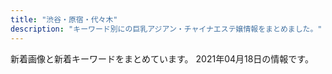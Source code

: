 ```yaml
---
title: "渋谷・原宿・代々木"
description: "キーワード別にの巨乳アジアン・チャイナエステ嬢情報をまとめました。"
---
```


新着画像と新着キーワードをまとめています。
2021年04月18日の情報です。

<DmmAffiliateIns />
<KeywordTable
  shops={
    [
    {
        "keywords": {
            "C": 19,
            "83": 4,
            "D": 24,
            "87": 8,
            "85": 4,
            "86": 12
        },
        "url": "http://kokoronosato.tyo.cm/",
        "station": "JR\u6e0b\u8c37\u99c5\u6771\u53e3",
        "img_links": [
            "http://kokoronosato.tyo.cm/images/themes/pink/s_link.png",
            "http://kokoronosato.tyo.cm/images/themes/pink/r3.jpg",
            "http://kokoronosato.tyo.cm/photos/sites/15/2020/08/2020082205444313.jpg",
            "http://kokoronosato.tyo.cm/link/esthelove88-31.jpg",
            "http://menlog.net/link/menlog8831.jpg",
            "http://kokoronosato.tyo.cm/photos/sites/15/2020/08/2020082203135850.jpg",
            "http://kokoronosato.tyo.cm/photos/sites/15/2019/07/2019072809470568.jpg",
            "http://kokoronosato.tyo.cm/link/walker88.jpg",
            "http://kokoronosato.tyo.cm/images/room3.jpg",
            "http://kokoronosato.tyo.cm/photos/sites/15/2020/08/2020082205443766.jpg",
            "http://kokoronosato.tyo.cm/images/room1.jpg",
            "http://kokoronosato.tyo.cm/link/88x31b.jpg",
            "http://kokoronosato.tyo.cm/images/room4.jpg",
            "http://kokoronosato.tyo.cm/link/massage-de_88_31.jpg",
            "http://kokoronosato.tyo.cm/images/room2.jpg",
            "http://kokoronosato.tyo.cm/photos/sites/15/2019/07/2019072809465934.jpg",
            "http://kokoronosato.tyo.cm/images/themes/pink/s_ranking.png",
            "http://kokoronosato.tyo.cm/images/themes/pink/s_pickup.png",
            "http://kokoronosato.tyo.cm/photos/sites/15/2019/07/2019072809445954.jpg",
            "http://kokoronosato.tyo.cm/images/themes/pink/s_newface.png",
            "http://kokoronosato.tyo.cm/images/themes/pink/s_staff.png",
            "http://kokoronosato.tyo.cm/photos/sites/15/2019/07/2019072809450776.jpg",
            "http://kokoronosato.tyo.cm/link/e0016.jpg",
            "http://kokoronosato.tyo.cm/images/themes/pink/mobile.jpg",
            "http://kokoronosato.tyo.cm/photos/sites/15/2020/08/2020082205444661.jpg",
            "http://kokoronosato.tyo.cm/link/8831.jpg",
            "http://kokoronosato.tyo.cm/images/themes/pink/no2.png",
            "http://kokoronosato.tyo.cm/images/themes/pink/s_news.png",
            "http://kokoronosato.tyo.cm/photos/sites/15/2020/08/2020082203150030.jpg",
            "http://kokoronosato.tyo.cm/images/themes/pink/line.png",
            "http://kokoronosato.tyo.cm/images/themes/pink/no1.png"
        ],
        "name": "\u68ee\u306e\u9999"
    },
    {
        "name": "\u6953",
        "url": "http://www.kaede-es.club/",
        "station": "JR\u4ee3\u3005\u6728\u99c5",
        "keywords": {},
        "img_links": [
            "http://www.kaede-es.club/images/index-tiba_04.jpg",
            "http://www.kaede-es.club/images/nav/nav-job.jpg",
            "http://www.kaede-es.club/images/staff/4/yuyu2.jpg",
            "http://www.kaede-es.club/images/index-tiba_10.jpg",
            "http://www.kaede-es.club/images/shop/DSC_0086-300x199.jpg",
            "http://www.kaede-es.club/images/index-tiba_02.jpg",
            "http://www.kaede-es.club/images/staff/miki.jpg",
            "http://www.kaede-es.club/images/shop/DSC_0998-199x300.jpg",
            "http://www.kaede-es.club/images/shop/DSC_0087-221x300.jpg",
            "http://www.kaede-es.club/psd/off32.jpg",
            "http://www.kaede-es.club/psd/off2-1.jpg",
            "http://www.kaede-es.club/images/staff/4/sati.jpg",
            "http://www.kaede-es.club/images/staff/neinei2.jpg",
            "http://www.kaede-es.club/images/staff/2/7.jpg",
            "http://www.kaede-es.club/images/index-tiba_13.jpg",
            "http://www.kaede-es.club/images/staff/2/riri.jpg",
            "http://www.kaede-es.club/images/staff/2/momo.jpg",
            "http://www.kaede-es.club/images/nav/nav-sys.jpg",
            "http://www.kaede-es.club/images/index-tiba_09.jpg",
            "http://www.kaede-es.club/images/staff/2/hana.jpg",
            "http://www.kaede-es.club/images/nav/nav-staff.jpg",
            "http://www.kaede-es.club/css/2.jpeg",
            "http://www.kaede-es.club/images/staff/mimi.jpg",
            "http://www.kaede-es.club/images/staff/6.jpg",
            "http://www.kaede-es.club/images/t-off-ico.jpg"
        ]
    },
    {
        "name": "Angel",
        "keywords": {
            "86": 6,
            "C": 2,
            "E": 4,
            "88": 2,
            "D": 8,
            "87": 6
        },
        "station": "JR\u6e0b\u8c37\u99c5\u5bae\u76ca\u5742\u53e3",
        "url": "http://angel.est.cm/",
        "img_links": [
            "http://angel.est.cm/photos/sites/23/2019/05/2019051010094757.jpg",
            "http://angel.est.cm/photos/sites/23/2019/05/2019051010094797.jpg",
            "http://angel.est.cm/photos/sites/23/2019/11/2019110102361631.jpg",
            "http://angel.est.cm/photos/sites/23/2019/05/2019051010094748.jpg",
            "http://angel.est.cm/img/footer.png",
            "http://angel.est.cm/photos/sites/23/2019/05/2019051010094759.jpg",
            "http://angel.est.cm/img/r1.jpg",
            "http://angel.est.cm/img/r3.jpg",
            "http://angel.est.cm/img/r2.jpg",
            "http://angel.est.cm/img/top.png",
            "http://angel.est.cm/photos/sites/23/2016/08/staff2.jpg",
            "http://angel.est.cm/img/r4.jpg",
            "http://angel.est.cm/photos/sites/23/2018/10/2018100318475591.jpg"
        ]
    },
    {
        "station": "JR\u6e0b\u8c37\u99c5\u30cf\u30c1\u516c\u53e3",
        "url": "http://www.ogon.work/",
        "keywords": {
            "C": 57,
            "83": 12,
            "D": 20,
            "86": 12,
            "84": 41,
            "E": 6,
            "85": 13,
            "87": 12
        },
        "img_links": [
            "http://www.ogon.work/img/interior.jpg",
            "http://www.ogon.work/staff/hana1.jpg",
            "http://www.ogon.work/staff/tina1.jpg",
            "http://www.ogon.work/img/icon/new.jpg",
            "http://www.ogon.work/staff/momo1.jpg",
            "http://www.ogon.work/staff/yuki2.jpg",
            "http://www.ogon.work/staff/yuki1.jpg",
            "http://www.ogon.work/staff/sara1.jpg",
            "http://www.ogon.work/img/bana02.jpg",
            "http://www.ogon.work/img/contentsbottom.png",
            "http://www.ogon.work/img/bana03.jpg",
            "http://www.ogon.work/img/s/s_qa.png",
            "http://www.ogon.work/staff/aya1.jpg",
            "http://www.ogon.work/staff/ayumi3.jpg",
            "http://www.ogon.work/staff/ayumi2.jpg",
            "http://www.ogon.work/staff/ayumi1.jpg"
        ],
        "name": "\u9ec4\u91d1\u6d77\u5cb8"
    },
    {
        "name": "\u30d3\u30e5\u30fc\u30c6\u30a3\u30d5\u30eb\u30ac\u30fc\u30eb",
        "station": "JR\u6e0b\u8c37\u99c5\u897f\u53e3",
        "img_links": [
            "http://ipidiw.com/beautifulgirl8/user_data/00000095.jpg",
            "http://ipidiw.com/beautifulgirl8/user_data/00000060.jpg",
            "http://ipidiw.com/beautifulgirl8/user_data/00000073.jpg",
            "http://ipidiw.com/beautifulgirl8/user_data/00000077.jpg",
            "http://ipidiw.com/beautifulgirl8/images/s_staff.jpg",
            "http://ipidiw.com/beautifulgirl8/images/s3.png",
            "http://ipidiw.com/beautifulgirl8/images/int1.jpg",
            "http://ipidiw.com/beautifulgirl8/user_data/00000087.jpg",
            "http://ipidiw.com/beautifulgirl8/images/top.png",
            "http://ipidiw.com/beautifulgirl8/images/s_pick.png",
            "http://ipidiw.com/beautifulgirl8/user_data/00000098.jpg",
            "http://ipidiw.com/beautifulgirl8/images/n1.jpg",
            "http://ipidiw.com/beautifulgirl8/images/s_news.png",
            "http://ipidiw.com/beautifulgirl8/images/s1.png",
            "http://ipidiw.com/beautifulgirl8/images/int2.jpg",
            "http://ipidiw.com/beautifulgirl8/images/n3.png",
            "http://ipidiw.com/beautifulgirl8/images/mobile.png"
        ],
        "url": "http://ipidiw.com/beautifulgirl8/",
        "keywords": {}
    },
    {
        "keywords": {},
        "name": "\u30b9\u30ef\u30f3",
        "station": "JR\u6e0b\u8c37\u99c5\u30cf\u30c1\u516c\u53e3",
        "url": "http://www.e-god.work/",
        "img_links": [
            "http://www.e-god.work/images/1.jpg",
            "http://www.e-god.work/img/zb.jpg",
            "http://www.e-god.work/img/yuki1.jpg",
            "http://www.e-god.work/img/koko1.jpg",
            "http://www.e-god.work/images/info.jpg",
            "http://www.e-god.work/images/4.jpg",
            "http://www.e-god.work/images/line.png",
            "http://www.e-god.work/img/koko2.jpg",
            "http://www.e-god.work/images/interior_t.jpg",
            "http://www.e-god.work/images/head.jpg",
            "http://www.e-god.work/images/news.jpg",
            "http://www.e-god.work/images/int1.jpg",
            "http://www.e-god.work/images/ais.jpg",
            "http://www.e-god.work/images/int2.jpg",
            "http://www.e-god.work/images/sys1.jpg",
            "http://www.e-god.work/img/eri1.jpg",
            "http://www.e-god.work/images/staff_t.jpg",
            "http://www.e-god.work/images/2.jpg",
            "http://www.e-god.work/images/tel.jpg",
            "http://www.e-god.work/images/sys2.jpg",
            "http://www.e-god.work/images/mobile.jpg"
        ]
    },
    {
        "station": "JR\u6e0b\u8c37\u99c5\u30cf\u30c1\u516c\u53e3",
        "url": "http://www.sarara-es.xyz",
        "img_links": [
            "http://www.sarara-es.xyz/images/r4.jpg",
            "http://www.sarara-es.xyz/files/004.jpg",
            "http://www.sarara-es.xyz/images/bj2.jpg",
            "http://www.sarara-es.xyz/images/r1.jpg",
            "http://www.sarara-es.xyz/images/end.png",
            "http://www.sarara-es.xyz/files/002.jpg",
            "http://www.sarara-es.xyz/images/shop/shop02.jpg",
            "http://www.sarara-es.xyz/images/shop/shop04.jpg",
            "http://www.sarara-es.xyz/images/s_staff.png",
            "http://www.sarara-es.xyz/files/003.jpg",
            "http://www.sarara-es.xyz/images/top.png",
            "http://www.sarara-es.xyz/images/r5.jpg",
            "http://www.sarara-es.xyz/files/001.jpg",
            "http://www.sarara-es.xyz/images/r2.jpg",
            "http://www.sarara-es.xyz/images/shop/shop03.jpg",
            "http://www.sarara-es.xyz/files/005.jpg",
            "http://www.sarara-es.xyz/images/shop/shop01.jpg",
            "http://www.sarara-es.xyz/images/pick.png",
            "http://www.sarara-es.xyz/images/s_link.png",
            "http://www.sarara-es.xyz/images/news.png",
            "http://www.sarara-es.xyz/images/face.png",
            "http://www.sarara-es.xyz/files/006.jpg"
        ],
        "keywords": {
            "85": 3,
            "86": 2,
            "87": 1,
            "C": 3,
            "D": 3
        },
        "name": "Honey"
    },
    {
        "url": "http://awaawa-fairy.work/",
        "name": "\u6ce1\u6ce1\u30d5\u30a7\u30a2\u30ea\u30fc",
        "keywords": {
            "87": 5,
            "C": 17,
            "86": 3,
            "85": 4,
            "D": 4,
            "E": 2,
            "88": 5,
            "F": 1
        },
        "station": "JR\u6e0b\u8c37\u99c5\u897f\u53e3",
        "img_links": [
            "http://awaawa-fairy.work/img/sta17.png",
            "http://awaawa-fairy.work/img/head.png",
            "http://awaawa-fairy.work/img/mo.png",
            "http://awaawa-fairy.work/sp/img/t-a.jpg",
            "http://awaawa-fairy.work/sp/img/sta17.png",
            "http://awaawa-fairy.work/sp/img/t-s.jpg",
            "http://awaawa-fairy.work/img/st018.png",
            "http://awaawa-fairy.work/sp/img/time.jpg",
            "http://awaawa-fairy.work/img/st29.png",
            "http://awaawa-fairy.work/sp/img/p-15.png",
            "http://awaawa-fairy.work/sp/img/p-29.png",
            "http://awaawa-fairy.work/sp/img/pc.jpg",
            "http://awaawa-fairy.work/img/st15.png",
            "http://awaawa-fairy.work/sp/img/sta22.png",
            "http://awaawa-fairy.work/img/st28.png",
            "http://awaawa-fairy.work/sp/img/t-o.jpg",
            "http://awaawa-fairy.work/sp/img/sta26.png",
            "http://awaawa-fairy.work/img/bottom.png",
            "http://awaawa-fairy.work/sp/img/sta28.png",
            "http://awaawa-fairy.work/sp/img/sta15.png",
            "http://awaawa-fairy.work/sp/img/info.jpg",
            "http://awaawa-fairy.work/img/sta26.png",
            "http://awaawa-fairy.work/sp/img/line.jpg",
            "http://awaawa-fairy.work/img/sta29.png",
            "http://awaawa-fairy.work/sp/img/tel.jpg",
            "http://awaawa-fairy.work/img/sta27.png",
            "http://awaawa-fairy.work/img/st27.png",
            "http://awaawa-fairy.work/img/st017.png",
            "http://awaawa-fairy.work/img/nos.png",
            "http://awaawa-fairy.work/img/st17.png",
            "http://awaawa-fairy.work/sp/img/t-r.jpg",
            "http://awaawa-fairy.work/img/sta15.png",
            "http://awaawa-fairy.work/sp/img/p-27.png",
            "http://awaawa-fairy.work/sp/img/sta29.png",
            "http://awaawa-fairy.work/img/st18.png",
            "http://awaawa-fairy.work/sp/img/pic.jpg",
            "http://awaawa-fairy.work/sp/img/tit.jpg",
            "http://awaawa-fairy.work/img/st4.png",
            "http://awaawa-fairy.work/img/sta22.png",
            "http://awaawa-fairy.work/sp/img/botton.jpg",
            "http://awaawa-fairy.work/sp/img/sys.jpg",
            "http://awaawa-fairy.work/sp/img/t-t.jpg",
            "http://awaawa-fairy.work/img/sta18.png",
            "http://awaawa-fairy.work/sp/img/sta18.png",
            "http://awaawa-fairy.work/sp/img/p-26.png",
            "http://awaawa-fairy.work/sp/img/sta27.png",
            "http://awaawa-fairy.work/img/st26.png",
            "http://awaawa-fairy.work/img/sta28.png",
            "http://awaawa-fairy.work/sp/img/mv.jpg",
            "http://awaawa-fairy.work/img/st22.png",
            "http://awaawa-fairy.work/sp/img/add.jpg"
        ]
    },
    {
        "name": "\u30a2\u30a4\u30b7\u30f3",
        "station": "JR\u6e0b\u8c37\u99c5",
        "img_links": [
            "http://www.aixin.co.jp/images/price/tokusen.jpg",
            "http://www.aixin.co.jp/images/staff/mika2/mika2.png",
            "http://www.aixin.co.jp/images/costume/1.png",
            "http://www.aixin.co.jp/images/staff/chiemi/chiemi.jpg",
            "http://www.aixin.co.jp/images/staff/akane/akane.png",
            "http://www.aixin.co.jp/images/staff/rushi/1.jpg",
            "http://www.aixin.co.jp/images/price/long.jpg",
            "http://www.aixin.co.jp/images/map/google.png",
            "http://www.aixin.co.jp/images/staff/mimi2/mimi2.png",
            "http://www.aixin.co.jp/images/staff/miki/2.jpg",
            "http://www.aixin.co.jp/images/staff/ran/ran.png",
            "http://www.aixin.co.jp/images/costume/6.png",
            "http://www.aixin.co.jp/images/staff/yui2/yui2.png",
            "http://www.aixin.co.jp/images/staff/eri/eri.png",
            "http://www.aixin.co.jp/images/costume/2.png",
            "http://www.aixin.co.jp/images/price/aroma.jpg",
            "http://www.aixin.co.jp/images/staff/mirai/mirai.png",
            "http://www.aixin.co.jp/images/top_pic/top2.jpg",
            "http://www.aixin.co.jp/images/staff/haruka2/haruka2.png",
            "http://www.aixin.co.jp/images/staff/ruri2/ruri2.png",
            "http://www.aixin.co.jp/images/staff/miya/1.jpg",
            "http://www.aixin.co.jp/images/top/top.jpg",
            "http://www.aixin.co.jp/images/costume/7.png",
            "http://www.aixin.co.jp/images/staff/miki/miki.jpg",
            "http://www.aixin.co.jp/images/staff/rushi/rushi.jpg",
            "http://www.aixin.co.jp/images/staff/ayaka/ayaka.jpg",
            "http://www.aixin.co.jp/images/staff/miya/miya.jpg",
            "http://www.aixin.co.jp/images/staff/yuzu/yuzu.jpg",
            "http://www.aixin.co.jp/images/price/hirou.jpg",
            "http://www.aixin.co.jp/images/costume/3.png",
            "http://www.aixin.co.jp/images/staff/ruru2/2.jpg",
            "http://www.aixin.co.jp/images/staff/mika2/1.png",
            "http://www.aixin.co.jp/images/staff/aki/aki.png",
            "http://www.aixin.co.jp/images/costume/4.png",
            "http://www.aixin.co.jp/images/staff/ayaka/1.jpg",
            "http://www.aixin.co.jp/images/staff/mika2/2.png",
            "http://www.aixin.co.jp/images/staff/rara/rara.png",
            "http://www.aixin.co.jp/images/wanted/wanted.png",
            "http://www.aixin.co.jp/images/staff/ruru2/ruru2.jpg",
            "http://www.aixin.co.jp/images/staff/koko/koko.png",
            "http://www.aixin.co.jp/images/staff/miharu/miharu.png"
        ],
        "url": "http://www.aixin.co.jp/",
        "keywords": {}
    }
]
}
/>
<DmmAffiliateScript />
